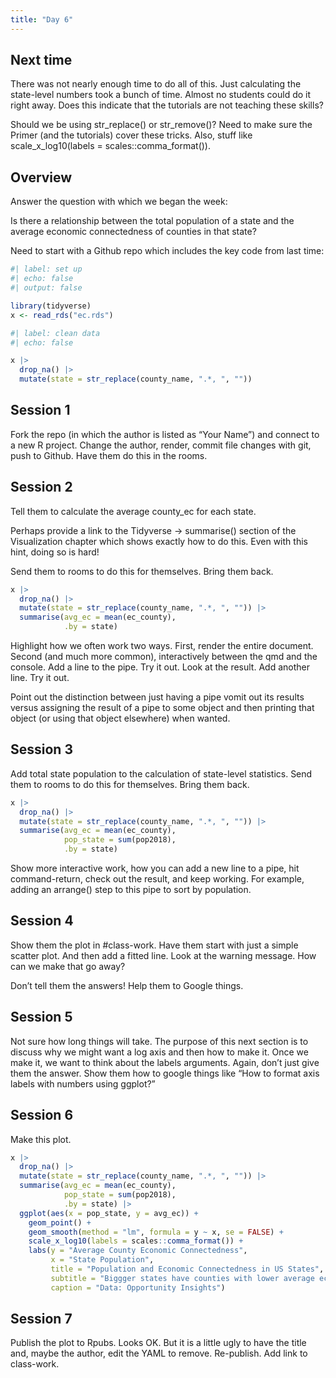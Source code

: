 ```yaml
---
title: "Day 6"
---
```


## Next time

There was not nearly enough time to do all of this. Just calculating the state-level numbers took a bunch of time. Almost no students could do it right away. Does this indicate that the tutorials are not teaching these skills?

Should we be using str_replace() or str_remove()? Need to make sure the Primer (and the tutorials) cover these tricks. Also, stuff like scale_x_log10(labels = scales::comma_format()).



## Overview

Answer the question with which we began the week:

Is there a relationship between the total population of a state and the average economic connectedness of counties in that state?

Need to start with a Github repo which includes the key code from last time:

```r
#| label: set up
#| echo: false
#| output: false

library(tidyverse)
x <- read_rds("ec.rds")
```


```r
#| label: clean data
#| echo: false

x |> 
  drop_na() |> 
  mutate(state = str_replace(county_name, ".*, ", "")) 
```

## Session 1

Fork the repo (in which the author is listed as "Your Name") and connect to a new R project. Change the author, render, commit file changes with git, push to Github. Have them do this in the rooms. 

## Session 2

Tell them to calculate the average county_ec for each state. 

Perhaps provide a link to the Tidyverse -> summarise() section of the Visualization chapter which shows exactly how to do this. Even with this hint, doing so is hard!

Send them to rooms to do this for themselves. Bring them back.


```r
x |> 
  drop_na() |> 
  mutate(state = str_replace(county_name, ".*, ", "")) |> 
  summarise(avg_ec = mean(ec_county),
            .by = state)
```


Highlight how we often work two ways. First, render the entire document. Second (and much more common), interactively between the qmd and the console. Add a line to the pipe. Try it out. Look at the result. Add another line. Try it out.

Point out the distinction between just having a pipe vomit out its results versus assigning the result of a pipe to some object and then printing that object (or using that object elsewhere) when wanted.

## Session 3

Add total state population to the calculation of state-level statistics. Send them to rooms to do this for themselves. Bring them back.


```r
x |> 
  drop_na() |> 
  mutate(state = str_replace(county_name, ".*, ", "")) |> 
  summarise(avg_ec = mean(ec_county),
            pop_state = sum(pop2018),
            .by = state)
```

Show more interactive work, how you can add a new line to a pipe, hit command-return, check out the result, and keep working. For example, adding an arrange() step to this pipe to sort by population.


## Session 4

Show them the plot in #class-work. Have them start with just a simple scatter plot. And then add a fitted line. Look at the warning message. How can we make that go away?

Don't tell them the answers! Help them to Google things.

## Session 5

Not sure how long things will take. The purpose of this next section is to discuss why we might want a log axis and then how to make it. Once we make it, we want to think about the labels arguments. Again, don't just give them the answer. Show them how to google things like "How to format axis labels with numbers using ggplot?"


## Session 6

Make this plot. 

```r
x |> 
  drop_na() |> 
  mutate(state = str_replace(county_name, ".*, ", "")) |> 
  summarise(avg_ec = mean(ec_county),
            pop_state = sum(pop2018),
            .by = state) |> 
  ggplot(aes(x = pop_state, y = avg_ec)) +
    geom_point() +
    geom_smooth(method = "lm", formula = y ~ x, se = FALSE) +
    scale_x_log10(labels = scales::comma_format()) +
    labs(y = "Average County Economic Connectedness",
         x = "State Population",
         title = "Population and Economic Connectedness in US States",
         subtitle = "Biggger states have counties with lower average economic connectedness.",
         caption = "Data: Opportunity Insights") 
```


## Session 7

Publish the plot to Rpubs. Looks OK. But it is a little ugly to have the title and, maybe the author, edit the YAML to remove. Re-publish. Add link to class-work.



